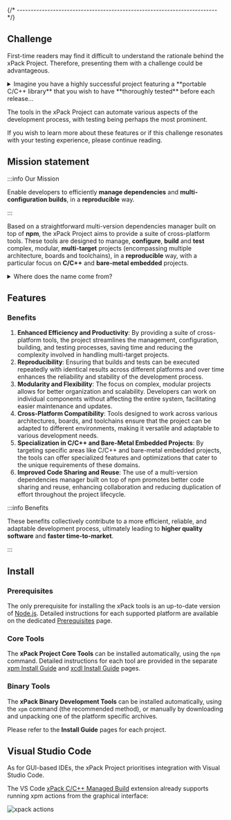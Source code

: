 


{/* ------------------------------------------------------------------------ */}

## Challenge

First-time readers may find it difficult to understand the rationale
behind the xPack Project. Therefore, presenting them with a challenge
could be advantageous.

<details>
<summary>Imagine you have a highly successful project featuring a
**portable C/C++ library** that you wish to have **thoroughly tested**
before each release...</summary>

... You already have a comprehensive set of **unit tests** and you
aim to execute them across a **wide range of configurations,
platforms, and toolchains**.

Thus, the challenge is to find a solution that allows to:

- Perform the tests on **Windows**, **macOS** (x64/arm64), and
**GNU/Linux** (x64/arm64).
- Run the tests on **native** platforms (Windows, macOS,
GNU/Linux) as well as on various **bare-metal embedded**
platforms (such as Cortex-M0/M3/M7/A15/A76, RISC-V 32/64-bit).
- Build the tests using **multiple versions** of GCC and Clang.
- Execute the tests on the local development machine and in
widely-used **CI/CD environments** like GitHub Actions.

Please participate in the
**[poll](https://github.com/orgs/xpack/discussions/12)** and, if you
have a solution, kindly describe it in
**[The xPack challenge](https://github.com/orgs/xpack/discussions/categories/the-xpack-challenge)**
category.

Then you can compare your solution with the
**[xPack approach](https://github.com/orgs/xpack/discussions/14)**
to this challenge.

</details>

The tools in the xPack Project can automate various aspects of the
development process, with testing being perhaps the most prominent.

If you wish to learn more about these features or if this challenge
resonates with your testing experience, please continue reading.

## Mission statement

:::info Our Mission

Enable developers to efficiently **manage dependencies**
and **multi-configuration builds**, in a **reproducible** way.

:::

Based on a straightforward multi-version dependencies manager
built on top of **npm**, the xPack Project aims to provide a
suite of cross-platform tools. These tools are designed to manage,
**configure**, **build** and **test** complex, modular,
**multi-target** projects (encompassing multiple architecture,
boards and toolchains), in a **reproducible** way, with a
particular focus on **C/C++** and **bare-metal embedded** projects.

<details>
<summary>Where does the name come from?</summary>

Initially, the _x_ prefix used in most names came from _eXtended_.
Therefore **xPack**, pronounced _**ɛks-pæk**_, were understood as
a form of _eXtended Packages_. Similarly, **xpm** was seen as an
extended npm, and **xcdl** as an extended CDL.

Later, the meaning of **xPack** was considered to be more accurately
described as an **xpm package**.

From the programming language perspective, another way to explain
the name would be _Any Type Package_. This suggests that, unlike
npm packages (which are essentially JavaScript packages), xPacks
are more general and not restricted to a specific programming language.
</details>

## Features

<XpmXcdlFeatures />

### Benefits

1. **Enhanced Efficiency and Productivity**: By providing a suite of
cross-platform tools, the project streamlines the management,
configuration, building, and testing processes, saving time
and reducing the complexity involved in handling multi-target projects.
2. **Reproducibility**: Ensuring that builds and tests can be
executed repeatedly with identical results across different
platforms and over time enhances the reliability and stability
of the development process.
3. **Modularity and Flexibility**: The focus on complex, modular
projects allows for better organization and scalability. Developers
can work on individual components without affecting the entire
system, facilitating easier maintenance and updates.
4. **Cross-Platform Compatibility**: Tools designed to work across
various architectures, boards, and toolchains ensure that the
project can be adapted to different environments, making it
versatile and adaptable to various development needs.
5. **Specialization in C/C++ and Bare-Metal Embedded Projects**:
By targeting specific areas like C/C++ and bare-metal embedded
projects, the tools can offer specialized features and optimizations
that cater to the unique requirements of these domains.
6. **Improved Code Sharing and Reuse**: The use of a multi-version
dependencies manager built on top of npm promotes better code sharing
and reuse, enhancing collaboration and reducing duplication of effort
throughout the project lifecycle.


:::info Benefits

These benefits collectively contribute to a more efficient,
reliable, and adaptable development process, ultimately
leading to **higher quality software** and **faster time-to-market**.

:::

## Install

### Prerequisites

The only prerequisite for installing the xPack tools is
an up-to-date version of [Node.js](https://nodejs.org).
Detailed instructions for each supported platform are
available on the dedicated [Prerequisites](./prerequisites/) page.

### Core Tools

The **xPack Project Core Tools** can be installed automatically,
using the `npm` command. Detailed instructions for each tool are provided
in the separate
[xpm Install Guide](https://xpack.github.io/xpm/docs/install/) and
[xcdl Install Guide](https://xpack.github.io/xcdl/docs/install/) pages.

### Binary Tools

The **xPack Binary Development Tools** can be installed automatically,
using the `xpm` command
(the recommended method), or manually by downloading and unpacking one of the
platform specific archives.

Please refer to the **Install Guide** pages for each project.

## Visual Studio Code

As for GUI-based IDEs, the xPack Project prioritises integration with Visual Studio Code.

The VS Code [xPack C/C++ Managed Build](https://xpack.github.io/vscode/) extension already supports running xpm actions from the graphical interface:


![xpack actions](/docs/images/xpack-actions.png)


